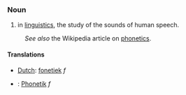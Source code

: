 ===Noun===
#in [[linguistics]], the study of the sounds of human speech.

:''See also'' the Wikipedia article on [[w:en:phonetics|phonetics]].

==== Translations ====
*[[Dutch]]: [[fonetiek]] ''f''
*{{msg:de}}: [[Phonetik]] ''f''